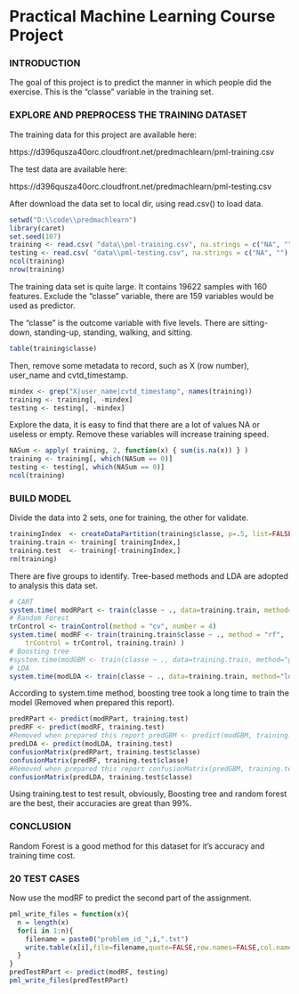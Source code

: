 Practical Machine Learning Course Project
========================================================

### INTRODUCTION

The goal of this project is to predict the manner in which people did the exercise. This is the "classe" variable in the training set.


### EXPLORE AND PREPROCESS THE TRAINING DATASET
The training data for this project are available here:

https://d396qusza40orc.cloudfront.net/predmachlearn/pml-training.csv

The test data are available here:

https://d396qusza40orc.cloudfront.net/predmachlearn/pml-testing.csv

After download the data set to local dir, using read.csv() to load data.

```r
setwd("D:\\code\\predmachlearn")
library(caret)
set.seed(107)
training <- read.csv( "data\\pml-training.csv", na.strings = c("NA", "") )
testing <- read.csv( "data\\pml-testing.csv", na.strings = c("NA", "") )
ncol(training)
nrow(training)
```
The training data set is quite large. It contains 19622 samples with 160 features. Exclude the "classe" variable, there are 159 variables would be used as predictor.

The "classe" is the outcome variable with five levels.
There are sitting-down, standing-up, standing, walking, and sitting.

```r
table(training$classe)
```
Then, remove some metadata to record, such as X (row number), user_name and cvtd_timestamp.

```r
mindex <- grep("X|user_name|cvtd_timestamp", names(training))
training <- training[, -mindex]
testing <- testing[, -mindex]
```

Explore the data, it is easy to find that there are a lot of values NA or useless or empty. Remove these variables will increase training speed.

```r
NASum <- apply( training, 2, function(x) { sum(is.na(x)) } )
training <- training[, which(NASum == 0)]
testing <- testing[, which(NASum == 0)]
ncol(training)
```

### BUILD MODEL
Divide the data into 2 sets, one for training, the other for validate.

```r
trainingIndex  <- createDataPartition(training$classe, p=.5, list=FALSE)
training.train <- training[ trainingIndex,]
training.test  <- training[-trainingIndex,]
rm(training)
```

There are five groups to identify. Tree-based methods and LDA are adopted to analysis this data set.

```r
# CART
system.time( modRPart <- train(classe ~ ., data=training.train, method="rpart") )
# Random Forest
trControl <- trainControl(method = "cv", number = 4)
system.time( modRF <- train(training.train$classe ~ ., method = "rf",
    trControl = trControl, training.train) )
# Boosting tree
#system.time(modGBM <- train(classe ~ ., data=training.train, method="gbm"))
# LDA
system.time(modLDA <- train(classe ~ ., data=training.train, method="lda"))
```

According to system.time method, boosting tree took a long time to train the model (Removed when prepared this report). 

```r
predRPart <- predict(modRPart, training.test)  
predRF <- predict(modRF, training.test)  
#Removed when prepared this report predGBM <- predict(modGBM, training.test)
predLDA <- predict(modLDA, training.test)
confusionMatrix(predRPart, training.test$classe)
confusionMatrix(predRF, training.test$classe)
#Removed when prepared this report confusionMatrix(predGBM, training.test$classe)
confusionMatrix(predLDA, training.test$classe)

```
Using training.test to test result, obviously, Boosting tree and random forest are the best, their accuracies are great than 99%.

### CONCLUSION
Random Forest is a good method for this dataset for it's accuracy and training time cost.

### 20 TEST CASES
Now use the modRF to predict the second part of the assignment.
```r
pml_write_files = function(x){
  n = length(x)
  for(i in 1:n){
    filename = paste0("problem_id_",i,".txt")
    write.table(x[i],file=filename,quote=FALSE,row.names=FALSE,col.names=FALSE)
  }
}
predTestRPart <- predict(modRF, testing) 
pml_write_files(predTestRPart)

```

